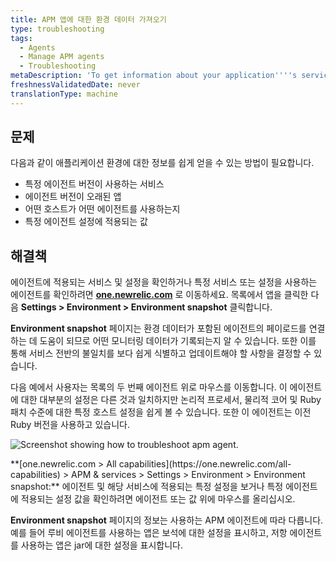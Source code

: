 ```yaml
---
title: APM 앱에 대한 환경 데이터 가져오기
type: troubleshooting
tags:
  - Agents
  - Manage APM agents
  - Troubleshooting
metaDescription: 'To get information about your application''''s services, agent versions, and other settings, use APM''s Environment snapshot page.'
freshnessValidatedDate: never
translationType: machine
---
```


## 문제

다음과 같이 애플리케이션 환경에 대한 정보를 쉽게 얻을 수 있는 방법이 필요합니다.

* 특정 에이전트 버전이 사용하는 서비스
* 에이전트 버전이 오래된 앱
* 어떤 호스트가 어떤 에이전트를 사용하는지
* 특정 에이전트 설정에 적용되는 값

## 해결책

에이전트에 적용되는 서비스 및 설정을 확인하거나 특정 서비스 또는 설정을 사용하는 에이전트를 확인하려면 <DNT>**[one.newrelic.com](https://one.newrelic.com/all-capabilities)**</DNT> 로 이동하세요. 목록에서 앱을 클릭한 다음 <DNT>**Settings > Environment > Environment snapshot**</DNT> 클릭합니다.

<DNT>**Environment snapshot**</DNT> 페이지는 환경 데이터가 포함된 에이전트의 페이로드를 연결하는 데 도움이 되므로 어떤 모니터링 데이터가 기록되는지 알 수 있습니다. 또한 이를 통해 서비스 전반의 불일치를 보다 쉽게 식별하고 업데이트해야 할 사항을 결정할 수 있습니다.

다음 예에서 사용자는 목록의 두 번째 에이전트 위로 마우스를 이동합니다. 이 에이전트에 대한 대부분의 설정은 다른 것과 일치하지만 논리적 프로세서, 물리적 코어 및 Ruby 패치 수준에 대한 특정 호스트 설정을 쉽게 볼 수 있습니다. 또한 이 에이전트는 이전 Ruby 버전을 사용하고 있습니다.

<img
  title="troubleshooting-apm-environment.png"
  alt="Screenshot showing how to troubleshoot apm agent."
  src="/images/apm_screenshot-full_environment-UI.webp"
/>

<figcaption>
  <DNT>**[one.newrelic.com > All capabilities](https://one.newrelic.com/all-capabilities) > APM & services > Settings > Environment > Environment snapshot:**</DNT> 에이전트 및 해당 서비스에 적용되는 특정 설정을 보거나 특정 에이전트에 적용되는 설정 값을 확인하려면 에이전트 또는 값 위에 마우스를 올리십시오.
</figcaption>

<DNT>**Environment snapshot**</DNT> 페이지의 정보는 사용하는 APM 에이전트에 따라 다릅니다. 예를 들어 루비 에이전트를 사용하는 앱은 보석에 대한 설정을 표시하고, 저항 에이전트를 사용하는 앱은 jar에 대한 설정을 표시합니다.
